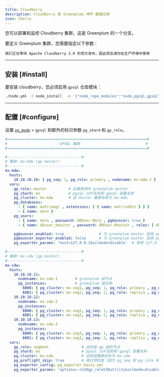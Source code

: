```yaml
---
title: Cloudberry
description: Cloudberry 和 Greenplum，MPP 数据仓库
icon: Cherry
---
```



您可以部署和监控 Cloudberry 集群，这是 Greenplum 的一个分支。

要定义 Greenplum 集群，您需要指定以下参数：


<Callout title="POC" type="info">

    我们正在等待 Apache Cloudberry 2.0 的官方发布，因此现在请勿在生产环境中使用

</Callout>


--------

## 安装 [#install]

要安装 cloudberry，您必须启用 `gpsql` 仓库模块：

```bash
./node.yml -t node_install  -e '{"node_repo_modules":"node,pgsql,gpsql","node_packages":["cloudberrydb"]}'
```


--------

## 配置 [#configure]

设置 [`pg_mode`](/zh/pgsql/param#pg_mode) = `gpsql` 和额外的标识参数 `pg_shard` 和 `gp_role`。

```yaml
#================================================================#
#                        GPSQL 集群                              #
#================================================================#

#----------------------------------#
# 集群：mx-mdw (gp master)
#----------------------------------#
mx-mdw:
  hosts:
    10.10.10.10: { pg_seq: 1, pg_role: primary , nodename: mx-mdw-1 }
  vars:
    gp_role: master          # 此集群用作 greenplum master
    pg_shard: mx             # pgsql 分片名称和 gpsql 部署名称
    pg_cluster: mx-mdw       # 此 master 集群名称为 mx-mdw
    pg_databases:
      - { name: matrixmgr , extensions: [ { name: matrixdbts } ] }
      - { name: meta }
    pg_users:
      - { name: meta , password: DBUser.Meta , pgbouncer: true }
      - { name: dbuser_monitor , password: DBUser.Monitor , roles: [ dbrole_readonly ], superuser: true }

    pgbouncer_enabled: true                # 为 greenplum master 启用 pgbouncer
    pgbouncer_exporter_enabled: false      # 为 greenplum master 启用 pgbouncer_exporter
    pg_exporter_params: 'host=127.0.0.1&sslmode=disable'  # 使用 127.0.0.1 作为本地监控主机

#----------------------------------#
# 集群：mx-sdw (gp master)
#----------------------------------#
mx-sdw:
  hosts:
    10.10.10.11:
      nodename: mx-sdw-1        # greenplum 段节点
      pg_instances:             # greenplum 段实例
        6000: { pg_cluster: mx-seg1, pg_seq: 1, pg_role: primary , pg_exporter_port: 9633 }
        6001: { pg_cluster: mx-seg2, pg_seq: 2, pg_role: replica , pg_exporter_port: 9634 }
    10.10.10.12:
      nodename: mx-sdw-2
      pg_instances:
        6000: { pg_cluster: mx-seg2, pg_seq: 1, pg_role: primary , pg_exporter_port: 9633  }
        6001: { pg_cluster: mx-seg3, pg_seq: 2, pg_role: replica , pg_exporter_port: 9634  }
    10.10.10.13:
      nodename: mx-sdw-3
      pg_instances:
        6000: { pg_cluster: mx-seg3, pg_seq: 1, pg_role: primary , pg_exporter_port: 9633 }
        6001: { pg_cluster: mx-seg1, pg_seq: 2, pg_role: replica , pg_exporter_port: 9634 }
  vars:
    gp_role: segment               # 这些是 gp 段的节点
    pg_shard: mx                   # pgsql 分片名称和 gpsql 部署名称
    pg_cluster: mx-sdw             # 这些段集群名称为 mx-sdw
    pg_preflight_skip: true        # 跳过预检查（因为 pg_seq 和 pg_role 和 pg_cluster 不存在）
    pg_exporter_config: pg_exporter_basic.yml                             # 使用基本配置以避免段服务器崩溃
    pg_exporter_params: 'options=-c%20gp_role%3Dutility&sslmode=disable'  # 使用 gp_role = utility 连接到段
```